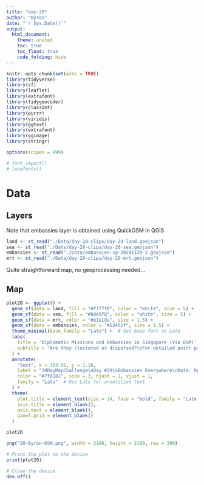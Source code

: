 ```yaml
---
title: "day-20"
author: "Byron"
date: "`r Sys.Date()`"
output:
  html_document:
    theme: united
    toc: true
    toc_float: true
    code_folding: hide
---
```


```r
knitr::opts_chunk$set(echo = TRUE)
library(tidyverse)
library(sf)
library(leaflet)
library(extrafont)
library(tidygeocoder)
library(classInt)
library(purrr)
library(viridis)
library(ggtext)
library(extrafont)
library(ggimage)
library(stringr)

options(scipen = 999)

# font_import()  
# loadfonts()

```

# Data

## Layers

Note that embassies layer is obtained using QuickOSM in QGIS

```r
land <- st_read("./Data/day-20-clips/day-20-land.geojson")
sea <- st_read("./Data/day-20-clips/day-20-sea.geojson")
embassies <- st_read("./Data/embassies-sg-20241120-2.geojson")
mrt <- st_read("./Data/day-20-clips/day-20-mrt.geojson")

```

Quite straightforward map, no geoprocessing needed...

## Map

```r
plot20 <- ggplot() +
  geom_sf(data = land, fill = "#f7f7f0", color = "white", size = 5) +
  geom_sf(data = sea, fill = "#b8e5f8", color = "white", size = 5) +
  geom_sf(data = mrt, color = "#e1e1da", size = 1.5) +  
  geom_sf(data = embassies, color = "#53451f", size = 1.5) +   
  theme_minimal(base_family = "Lato") +  # Set base font to Lato
  labs(
    title = 'Diplomatic Missions and Embassies in Singapore (Via OSM)',
    subtitle = "Are they clustered or dispersed?\nFor detailed point pattern statistical analysis results, subscribe to Byron Premium today!"
  ) +
  annotate(
    "text", x = 103.91, y = 1.26,                      
    label = "30DayMapChallenge\nDay #20\nEmbassies Everywhere\nData: OpenStreetMap\nByron",
    color = "#7f8181", size = 3, hjust = 1, vjust = 1,
    family = "Lato"  # Use Lato for annotation text
  ) +
  theme(
    plot.title = element_text(size = 14, face = "bold", family = "Lato Black"),  # Use Lato Black for the title
    axis.title = element_blank(),
    axis.text = element_blank(),
    panel.grid = element_blank()    
  )

plot20
```

```r

png("20-Byron-OSM.png", width = 2100, height = 2100, res = 300)

# Print the plot to the device
print(plot20)

# Close the device
dev.off()

```
